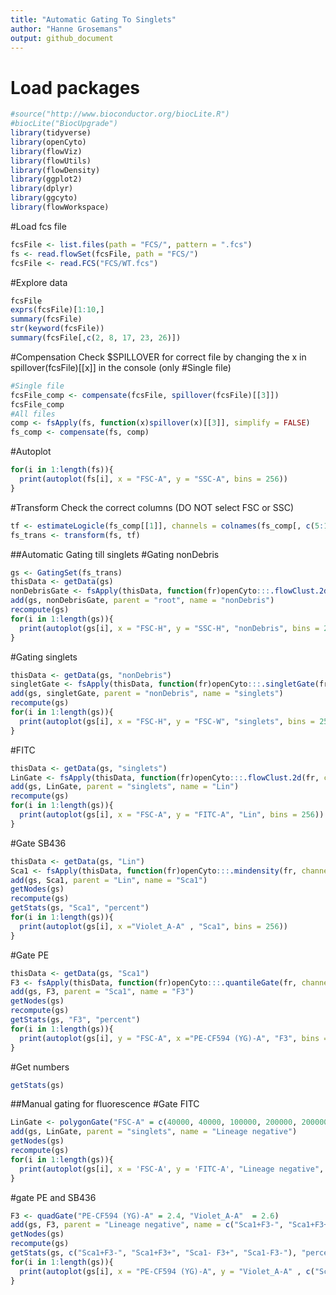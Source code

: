 ```yaml
---
title: "Automatic Gating To Singlets"
author: "Hanne Grosemans"
output: github_document
---
```


# Load packages
```r
#source("http://www.bioconductor.org/biocLite.R")
#biocLite("BiocUpgrade")
library(tidyverse)
library(openCyto)
library(flowViz)
library(flowUtils)
library(flowDensity)
library(ggplot2)
library(dplyr)
library(ggcyto)
library(flowWorkspace)
```

#Load fcs file
```r
fcsFile <- list.files(path = "FCS/", pattern = ".fcs")
fs <- read.flowSet(fcsFile, path = "FCS/")
fcsFile <- read.FCS("FCS/WT.fcs")
```
#Explore data
```r
fcsFile
exprs(fcsFile)[1:10,]
summary(fcsFile)
str(keyword(fcsFile))
summary(fcsFile[,c(2, 8, 17, 23, 26)])
```

#Compensation
Check $SPILLOVER for correct file by changing the x in spillover(fcsFile)[[x]] in the console (only #Single file)
```r
#Single file
fcsFile_comp <- compensate(fcsFile, spillover(fcsFile)[[3]])
fcsFile_comp
#All files
comp <- fsApply(fs, function(x)spillover(x)[[3]], simplify = FALSE)
fs_comp <- compensate(fs, comp)
```

#Autoplot
```r
for(i in 1:length(fs)){
  print(autoplot(fs[i], x = "FSC-A", y = "SSC-A", bins = 256))
}
```

#Transform
Check the correct columns (DO NOT select FSC or SSC)
```r
tf <- estimateLogicle(fs_comp[[1]], channels = colnames(fs_comp[, c(5:16, 20:22, 26:31)]))
fs_trans <- transform(fs, tf)
```

##Automatic Gating till singlets
#Gating nonDebris
```r
gs <- GatingSet(fs_trans)
thisData <- getData(gs)
nonDebrisGate <- fsApply(thisData, function(fr)openCyto:::.flowClust.2d(fr, channels = c("FSC-H", "SSC-H")))
add(gs, nonDebrisGate, parent = "root", name = "nonDebris")
recompute(gs)
for(i in 1:length(gs)){
  print(autoplot(gs[i], x = "FSC-H", y = "SSC-H", "nonDebris", bins = 256))
}
```

#Gating singlets
```r
thisData <- getData(gs, "nonDebris")
singletGate <- fsApply(thisData, function(fr)openCyto:::.singletGate(fr, channels = c("FSC-H", "FSC-W")))
add(gs, singletGate, parent = "nonDebris", name = "singlets")
recompute(gs)
for(i in 1:length(gs)){
  print(autoplot(gs[i], x = "FSC-H", y = "FSC-W", "singlets", bins = 256))
}
```

#FITC
```r
thisData <- getData(gs, "singlets")
LinGate <- fsApply(thisData, function(fr)openCyto:::.flowClust.2d(fr, channels = c("FSC-A","FITC-A"), target = c(1.5e05, 1.5) ))
add(gs, LinGate, parent = "singlets", name = "Lin")
recompute(gs)
for(i in 1:length(gs)){
  print(autoplot(gs[i], x = "FSC-A", y = "FITC-A", "Lin", bins = 256))
}
```

#Gate SB436
```r
thisData <- getData(gs, "Lin")
Sca1 <- fsApply(thisData, function(fr)openCyto:::.mindensity(fr, channels = "Violet_A-A", min = 2.5 ))
add(gs, Sca1, parent = "Lin", name = "Sca1")
getNodes(gs)
recompute(gs)
getStats(gs, "Sca1", "percent")
for(i in 1:length(gs)){
  print(autoplot(gs[i], x ="Violet_A-A" , "Sca1", bins = 256))
}
```

#Gate PE
```r
thisData <- getData(gs, "Sca1")
F3 <- fsApply(thisData, function(fr)openCyto:::.quantileGate(fr, channels = "PE-CF594 (YG)-A"))
add(gs, F3, parent = "Sca1", name = "F3")
getNodes(gs)
recompute(gs)
getStats(gs, "F3", "percent")
for(i in 1:length(gs)){
  print(autoplot(gs[i], y = "FSC-A", x ="PE-CF594 (YG)-A", "F3", bins = 256))
}
```

#Get numbers
```r
getStats(gs)
```


##Manual gating for fluorescence
#Gate FITC
```r
LinGate <- polygonGate("FSC-A" = c(40000, 40000, 100000, 200000, 200000), "FITC-A" = c(0, 1.4, 2.2, 2.2,0))
add(gs, LinGate, parent = "singlets", name = "Lineage negative")
getNodes(gs)
recompute(gs)
for(i in 1:length(gs)){
  print(autoplot(gs[i], x = 'FSC-A', y = 'FITC-A', "Lineage negative", log = "FITC-A", bins = 256))
}
```

#gate PE and SB436
```r
F3 <- quadGate("PE-CF594 (YG)-A" = 2.4, "Violet_A-A"  = 2.6)
add(gs, F3, parent = "Lineage negative", name = c("Sca1+F3-", "Sca1+F3+", "Sca1- F3+", "Sca1-F3-"))
getNodes(gs)
recompute(gs)
getStats(gs, c("Sca1+F3-", "Sca1+F3+", "Sca1- F3+", "Sca1-F3-"), "percent")
for(i in 1:length(gs)){
  print(autoplot(gs[i], x = "PE-CF594 (YG)-A", y = "Violet_A-A" , c("Sca1+F3-", "Sca1+F3+", "Sca1- F3+", "Sca1-F3-"), bins = 256))
}
```
